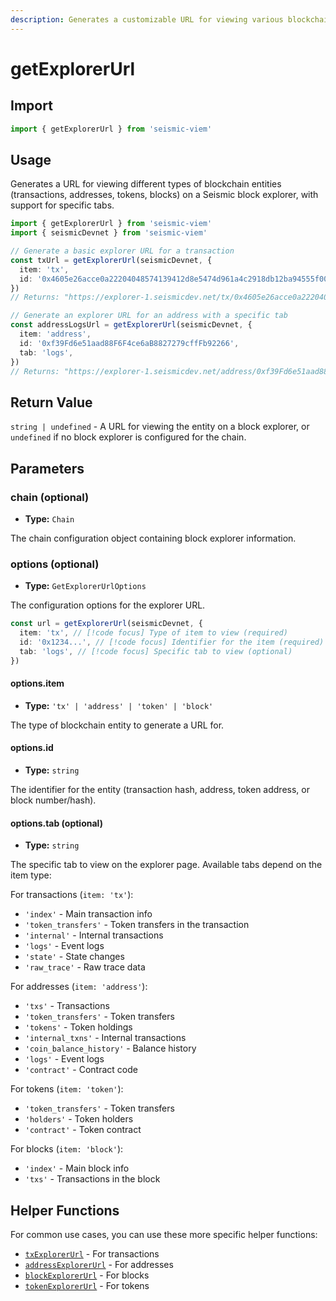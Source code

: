 ```yaml
---
description: Generates a customizable URL for viewing various blockchain entities on a Seismic block explorer.
---
```


# getExplorerUrl

## Import

```ts
import { getExplorerUrl } from 'seismic-viem'
```

## Usage

Generates a URL for viewing different types of blockchain entities (transactions, addresses, tokens, blocks) on a Seismic block explorer, with support for specific tabs.

```ts
import { getExplorerUrl } from 'seismic-viem'
import { seismicDevnet } from 'seismic-viem'

// Generate a basic explorer URL for a transaction
const txUrl = getExplorerUrl(seismicDevnet, {
  item: 'tx',
  id: '0x4605e26acce0a22204048574139412d8e5474d961a4c2918db12ba94555f0048',
})
// Returns: "https://explorer-1.seismicdev.net/tx/0x4605e26acce0a22204048574139412d8e5474d961a4c2918db12ba94555f0048"

// Generate an explorer URL for an address with a specific tab
const addressLogsUrl = getExplorerUrl(seismicDevnet, {
  item: 'address',
  id: '0xf39Fd6e51aad88F6F4ce6aB8827279cffFb92266',
  tab: 'logs',
})
// Returns: "https://explorer-1.seismicdev.net/address/0xf39Fd6e51aad88F6F4ce6aB8827279cffFb92266/logs"
```

## Return Value

`string | undefined` - A URL for viewing the entity on a block explorer, or `undefined` if no block explorer is configured for the chain.

## Parameters

### chain (optional)

- **Type:** `Chain`

The chain configuration object containing block explorer information.

### options (optional)

- **Type:** `GetExplorerUrlOptions`

The configuration options for the explorer URL.

```ts
const url = getExplorerUrl(seismicDevnet, {
  item: 'tx', // [!code focus] Type of item to view (required)
  id: '0x1234...', // [!code focus] Identifier for the item (required)
  tab: 'logs', // [!code focus] Specific tab to view (optional)
})
```

#### options.item

- **Type:** `'tx' | 'address' | 'token' | 'block'`

The type of blockchain entity to generate a URL for.

#### options.id

- **Type:** `string`

The identifier for the entity (transaction hash, address, token address, or block number/hash).

#### options.tab (optional)

- **Type:** `string`

The specific tab to view on the explorer page. Available tabs depend on the item type:

For transactions (`item: 'tx'`):

- `'index'` - Main transaction info
- `'token_transfers'` - Token transfers in the transaction
- `'internal'` - Internal transactions
- `'logs'` - Event logs
- `'state'` - State changes
- `'raw_trace'` - Raw trace data

For addresses (`item: 'address'`):

- `'txs'` - Transactions
- `'token_transfers'` - Token transfers
- `'tokens'` - Token holdings
- `'internal_txns'` - Internal transactions
- `'coin_balance_history'` - Balance history
- `'logs'` - Event logs
- `'contract'` - Contract code

For tokens (`item: 'token'`):

- `'token_transfers'` - Token transfers
- `'holders'` - Token holders
- `'contract'` - Token contract

For blocks (`item: 'block'`):

- `'index'` - Main block info
- `'txs'` - Transactions in the block

## Helper Functions

For common use cases, you can use these more specific helper functions:

- [`txExplorerUrl`](/viem/explorer/tx) - For transactions
- [`addressExplorerUrl`](/viem/explorer/address) - For addresses
- [`blockExplorerUrl`](/viem/explorer/block) - For blocks
- [`tokenExplorerUrl`](/viem/explorer/token) - For tokens
